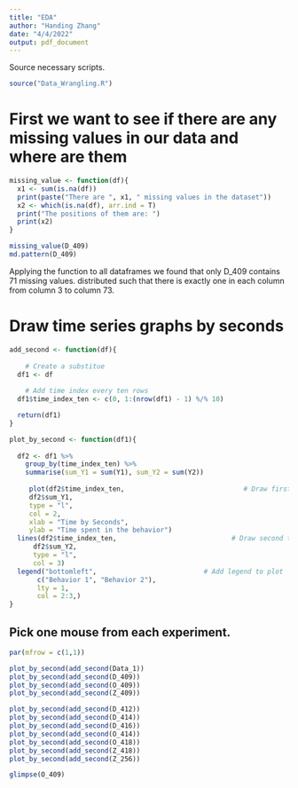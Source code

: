 ```yaml
---
title: "EDA"
author: "Handing Zhang"
date: "4/4/2022"
output: pdf_document
---
```


Source necessary scripts.
```r
source("Data_Wrangling.R")
```


# First we want to see if there are any missing values in our data and where are them


```r
missing_value <- function(df){
  x1 <- sum(is.na(df))
  print(paste("There are ", x1, " missing values in the dataset"))
  x2 <- which(is.na(df), arr.ind = T) 
  print("The positions of them are: ")
  print(x2)
}

missing_value(D_409)
md.pattern(D_409)

```
Applying the function to all dataframes we found that only D_409 contains 71 missing values.
distributed such that there is exactly one in each column from column 3 to column 73.


# Draw time series graphs by seconds

```r
add_second <- function(df){
  
    # Create a substitue
  df1 <- df
  
    # Add time index every ten rows
  df1$time_index_ten <- c(0, 1:(nrow(df1) - 1) %/% 10)

  return(df1)
}


```


```r


plot_by_second <- function(df1){
  
  df2 <- df1 %>% 
    group_by(time_index_ten) %>% 
    summarise(sum_Y1 = sum(Y1), sum_Y2 = sum(Y2))
  
     plot(df2$time_index_ten,                              # Draw first time series
     df2$sum_Y1,
     type = "l",
     col = 2,
     xlab = "Time by Seconds",
     ylab = "Time spent in the behavior")
  lines(df2$time_index_ten,                             # Draw second time series
      df2$sum_Y2,
      type = "l",
      col = 3)
  legend("bottomleft",                           # Add legend to plot
       c("Behavior 1", "Behavior 2"),
       lty = 1,
       col = 2:3,)
}

```




## Pick one mouse from each experiment.



```r
par(mfrow = c(1,1))

plot_by_second(add_second(Data_1))
plot_by_second(add_second(D_409))
plot_by_second(add_second(O_409))
plot_by_second(add_second(Z_409))

```


```r
plot_by_second(add_second(D_412))
plot_by_second(add_second(D_414))
plot_by_second(add_second(D_416))
plot_by_second(add_second(O_414))
plot_by_second(add_second(O_418))
plot_by_second(add_second(Z_418))
plot_by_second(add_second(Z_256))
```


```r

glimpse(O_409)


```





